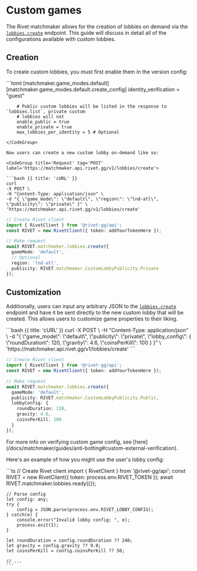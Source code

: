 # Custom games

The Rivet matchmaker allows for the creation of lobbies on demand via the
[`lobbies.create`](/docs/matchmaker/api/lobbies/create) endpoint. This guide will discuss in detail all of
the configurations available with custom lobbies.

## Creation

To create custom lobbies, you must first enable them in the version config:

<CodeGroup title='rivet.toml'>
```toml
[matchmaker.game_modes.default]
	[matchmaker.game_modes.default.create_config]
		identity_verification = "guest"

		# Public custom lobbies will be listed in the response to `lobbies.list`, private custom
		# lobbies will not
		enable_public = true
		enable_private = true
		max_lobbies_per_identity = 5 # Optional
```
</CodeGroup>

Now users can create a new custom lobby on-demand like so:

<CodeGroup title='Request' tag='POST' label='https://matchmaker.api.rivet.gg/v1/lobbies/create'>

```bash {{ title: 'cURL' }}
curl
-X POST \
-H "Content-Type: application/json" \
-d "{ \"game_mode\": \"default\", \"region\": \"lnd-atl\", \"publicity\": \"private\" }" \
'https://matchmaker.api.rivet.gg/v1/lobbies/create'
```

```ts
// Create Rivet client
import { RivetClient } from '@rivet-gg/api';
const RIVET = new RivetClient({ token: addYourTokenHere });

// Make request
await RIVET.matchmaker.lobbies.create({
  gameMode: 'default',
  // Optional
  region: 'lnd-atl',
  publicity: RIVET.matchmaker.CustomLobbyPublicity.Private
});
```

</CodeGroup>

## Customization

Additionally, users can input any arbitrary JSON to the
[`lobbies.create`](/docs/matchmaker/api/lobbies/create) endpoint and have it be sent directly to the new
custom lobby that will be created. This allows users to customize game properties to their liking.

<CodeGroup title='Request' tag='POST' label='https://matchmaker.api.rivet.gg/v1/lobbies/create'>
  ```bash {{ title: 'cURL' }}
  curl
    -X POST \
    -H "Content-Type: application/json" \
    -d "{ \"game_mode\": \"default\", \"publicity\": \"private\", \"lobby_config\": { \"roundDuration\": 120, \"gravity\": 4.6, \"coinsPerKill\": 100 } }" \
    'https://matchmaker.api.rivet.gg/v1/lobbies/create'
  ```

```ts
// Create Rivet client
import { RivetClient } from '@rivet-gg/api';
const RIVET = new RivetClient({ token: addYourTokenHere });

// Make request
await RIVET.matchmaker.lobbies.create({
  gameMode: 'default',
  publicity: RIVET.matchmaker.CustomLobbyPublicity.Public,
  lobbyConfig: {
    roundDuration: 120,
    gravity: 4.6,
    coinsPerKill: 100
  }
});
```

</CodeGroup>

<Note>
  For more info on verifying custom game config, see
  [here](/docs/matchmaker/guides/anti-botting#custom-external-verification).
</Note>

Here's an example of how you might use the user's lobby config:

<CodeGroup title='Game server'>
  ```ts
    // Create Rivet client
    import { RivetClient } from '@rivet-gg/api';
    const RIVET = new RivetClient({ token: process.env.RIVET_TOKEN });
    await RIVET.matchmaker.lobbies.ready({});

	// Parse config
	let config: any;
	try {
		config = JSON.parse(process.env.RIVET_LOBBY_CONFIG);
	} catch(e) {
		console.error("Invalid lobby config: ", e);
		process.exit(1);
	}

    let roundDuration = config.roundDuration ?? 240;
    let gravity = config.gravity ?? 9.8;
    let coinsPerKill = config.coinsPerKill ?? 50;
	
	// ...
    ```
</CodeGroup>
